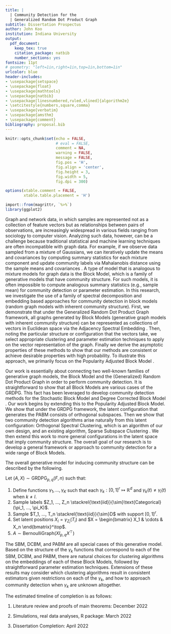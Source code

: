 ```yaml
---
title: |
  | Community Detection for the 
  | Generalized Random Dot Product Graph
subtitle: Dissertation Prospectus
author: John Koo
institution: Indiana University
output:
  pdf_document:
    keep_tex: true
    citation_package: natbib
    number_sections: yes
fontsize: 11pt
# geometry: "left=1in,right=1in,top=1in,bottom=1in"
urlcolor: blue
header-includes:
- \usepackage{setspace}
- \usepackage{float}
- \usepackage{mathtools}
- \usepackage{natbib}
- \usepackage[linesnumbered,ruled,vlined]{algorithm2e} 
- \setcitestyle{numbers,square,comma}
- \usepackage{verbatim}
- \usepackage{amsthm}
- \usepackage{comment}
bibliography: proposal.bib
---
```


```r
knitr::opts_chunk$set(echo = FALSE, 
                      # eval = FALSE,
                      comment = NA, 
                      warning = FALSE, 
                      message = FALSE, 
                      fig.pos = 'H', 
                      fig.align = 'center', 
                      fig.height = 3, 
                      fig.width = 5, 
                      fig.dpi = 300)

options(xtable.comment = FALSE, 
        xtable.table.placement = 'H')

import::from(magrittr, `%>%`)
library(ggplot2)
```

\newcommand{\diag}{\text{diag}}
\newcommand{\tr}{\text{Tr}}
\newcommand{\blockdiag}{\text{blockdiag}}
\newcommand{\indep}{\stackrel{\text{ind}}{\sim}}
\newcommand{\iid}{\stackrel{\text{iid}}{\sim}}
\newcommand{\Bernoulli}{\text{Bernoulli}}
\newcommand{\Betadist}{\text{Beta}}
\newcommand{\BG}{\text{BernoulliGraph}}
\newcommand{\Cat}{\text{Categorical}}
\newcommand{\GRDPG}{\text{GRDPG}}
\newtheorem{definition}{Definition}
\newtheorem{theorem}{Theorem}
\newtheorem{lemma}{Lemma}
\theoremstyle{remark}
\newtheorem*{remark}{Remark}
\theoremstyle{example}
\newtheorem*{example}{Example}

Graph and network data, in which samples are represented not as a collection of feature vectors but as relationships between pairs of observations, are increasingly widespread in various fields ranging from sociology to computer vision. Analyzing such data, however, can be a challenge because traditional statistical and machine learning techniques are often incompatible with graph data. For example, if we observe data sampled from a mixture of Gaussians, we can iteratively update the means and covariances by computing summary statistics for each mixture component and update community labels via Mahalanobis distance using the sample means and covariances \cite{doi:10.1198/016214502760047131}. A type of model that is analogous to mixture models for graph data is the Block Model, which is a family of generative models that have community structure. For such models, it is often impossible to compute analogous summary statistics (e.g., sample mean) for community detection or parameter estimation. In this research, we investigate the use of a family of spectral decomposition and embedding based approaches for community detection in block models (random graph models with inherent community structure). First, we demonstrate that under the Generalized Random Dot Product Graph \cite{rubindelanchy2017statistical} framework, all graphs generated by Block Models (generative graph models with inherent community structure) can be represented as collections of vectors in Euclidean space via the Adjacency Spectral Embedding \cite{athreya2017statistical, lyzinski2014}. Then, noting the particular structure or configuration that the vectors take, we select appropriate clustering and parameter estimation techniques to apply on the vector representation of the graph. Finally we derive the asymptotic properties of these methods to show that our methods are consistent or achieve desirable properties with high probability. To illustrate this approach, we primarily focus on the Popularity Adjusted Block Model \cite{307cbeb9b1be48299388437423d94bf1}. 

Our work is essentially about connecting two well-known families of generative graph models, the Block Model and the (Generalized) Random Dot Product Graph \cite{rubindelanchy2017statistical} in order to perform community detection. It is straightforward to show that all Block Models are various cases of the GRDPG. This fact has been leveraged to develop community detection methods \cite{athreya2017statistical, lyzinski2014, rubindelanchy2017statistical} for the Stochastic Block Model \cite{doi:10.1080/0022250X.1971.9989788} and Degree Corrected Block Model \cite{Karrer_2011}. Our work begins by extending this to the Popularity Adjusted Block Model. We show that under the GRDPG framework, the latent configuration that generates the PABM consists of orthogonal subspaces. Then we show that two community detection algorithms arise naturally from this latent configuration: Orthogonal Spectral Clustering, which is an algorithm of our own design, and an existing algorithm, Sparse Subspace Clustering \cite{5206547}. We then extend this work to more general configurations in the latent space that imply community structure. The overall goal of our research is to develop a general framework or approach to community detection for a wide range of Block Models. 

\newpage

The overall generative model for inducing community structure can be described by the following.

Let $(A, X) \sim \GRDPG_{p, q}(F, n)$ such that:

1. Define functions $\gamma_1, ..., \gamma_K$ such that each 
$\gamma_k : [0, 1]^r \mapsto \mathbb{R}^d$ and $\gamma_k(t) \neq \gamma_l(t)$ 
when $k \neq l$.
2. Sample labels
$Z_1, ..., Z_n \iid \Cat(\pi_1, ..., \pi_K)$.
3. Sample $T_1, ..., T_n \iid D$ with support $[0, 1]^r$. 
4. Set latent positions $X_i = \gamma_{Z_i}(T_i)$ and 
$X = \begin{bmatrix} X_1 & \cdots & X_n \end{bmatrix}^\top$.
5. $A \sim \BG(X I_{p, q} X^\top)$

The SBM, DCBM, and PABM are all special cases of this generative model. Based on the structure of the $\gamma_k$ functions that correspond to each of the SBM, DCBM, and PABM, there are natural choices for clustering algorithms on the embeddings of each of these Block Models, followed by straightforward parameter estimation techniques. Extensions of these results may consider which clustering algorithms result in consistent estimators given restrictions on each of the $\gamma_k$, and how to approach community detection when $\gamma_k$ are unknown altogether. 

The estimated timeline of completion is as follows:

1. Literature review and proofs of main theorems: December 2022

2. Simulations, real data analyses, R package: March 2022

3. Dissertation Completion: April 2022